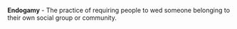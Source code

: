 '''Endogamy''' - The practice of requiring people to wed someone belonging to their own social group or community.